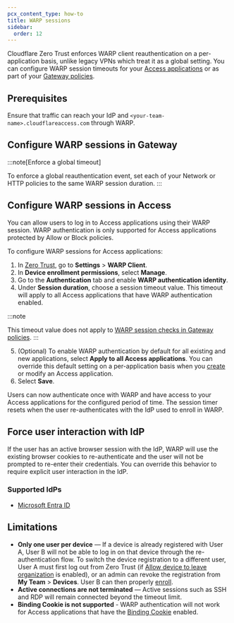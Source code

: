 ```yaml
---
pcx_content_type: how-to
title: WARP sessions
sidebar:
  order: 12
---
```



Cloudflare Zero Trust enforces WARP client reauthentication on a per-application basis, unlike legacy VPNs which treat it as a global setting. You can configure WARP session timeouts for your [Access applications](#configure-warp-sessions-in-access) or as part of your [Gateway policies](#configure-warp-sessions-in-gateway).

<Render file="warp/warp-sessions-intro" />

## Prerequisites

Ensure that traffic can reach your IdP and `<your-team-name>.cloudflareaccess.com` through WARP.

## Configure WARP sessions in Gateway

<Render file="warp/warp-sessions-gateway" />

:::note[Enforce a global timeout]

To enforce a global reauthentication event, set each of your Network or HTTP policies to the same WARP session duration.
:::

## Configure WARP sessions in Access <Badge text="Beta" variant="caution" size="small" />

You can allow users to log in to Access applications using their WARP session. WARP authentication is only supported for Access applications protected by Allow or Block policies.

To configure WARP sessions for Access applications:

1. In [Zero Trust](https://one.dash.cloudflare.com/), go to **Settings** > **WARP Client**.
2. In **Device enrollment permissions**, select **Manage**.
3. Go to the **Authentication** tab and enable **WARP authentication identity**.
4. Under **Session duration**, choose a session timeout value. This timeout will apply to all Access applications that have WARP authentication enabled.

:::note

This timeout value does not apply to [WARP session checks in Gateway policies](#configure-warp-sessions-in-gateway).
:::

5. (Optional) To enable WARP authentication by default for all existing and new applications, select **Apply to all Access applications**. You can override this default setting on a per-application basis when you [create](/cloudflare-one/applications/configure-apps/) or modify an Access application.
6. Select **Save**.

Users can now authenticate once with WARP and have access to your Access applications for the configured period of time. The session timer resets when the user re-authenticates with the IdP used to enroll in WARP.

## Force user interaction with IdP

If the user has an active browser session with the IdP, WARP will use the existing browser cookies to re-authenticate and the user will not be prompted to re-enter their credentials. You can override this behavior to require explicit user interaction in the IdP.

### Supported IdPs

- [Microsoft Entra ID](/cloudflare-one/identity/idp-integration/entra-id/#force-user-interaction-during-warp-reauthentication)

## Limitations

- **Only one user per device** — If a device is already registered with User A, User B will not be able to log in on that device through the re-authentication flow. To switch the device registration to a different user, User A must first log out from Zero Trust (if [Allow device to leave organization](/cloudflare-one/connections/connect-devices/warp/configure-warp/warp-settings/#allow-device-to-leave-organization) is enabled), or an admin can revoke the registration from **My Team** > **Devices**. User B can then properly [enroll](/cloudflare-one/connections/connect-devices/warp/deployment/manual-deployment/).
- **Active connections are not terminated** — Active sessions such as SSH and RDP will remain connected beyond the timeout limit.
- **Binding Cookie is not supported** - WARP authentication will not work for Access applications that have the [Binding Cookie](/cloudflare-one/identity/authorization-cookie/#binding-cookie) enabled.
